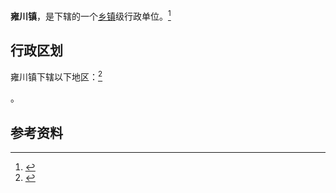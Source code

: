 {{中国乡级行政区|61/03/23/108/000}}

'''雍川镇'''，是{{PRC admin/fullname|61/03/23/108/000|3}}下辖的一个[[乡镇|乡镇]]级行政单位。<ref>{{PRC admin/ref sgc|{{PRC admin/parent|61/03/23/108/000}}}}</ref>

== 行政区划 ==

雍川镇下辖以下地区：<ref>{{PRC admin/ref sgc|61/03/23/108/000}}</ref>

{{PRC admin/children|61/03/23/108/000}}。

== 参考资料 ==

{{reflist}}

{{行政区划小作品}}
{{PRC admin/navcat|61/03/23/108/000}}